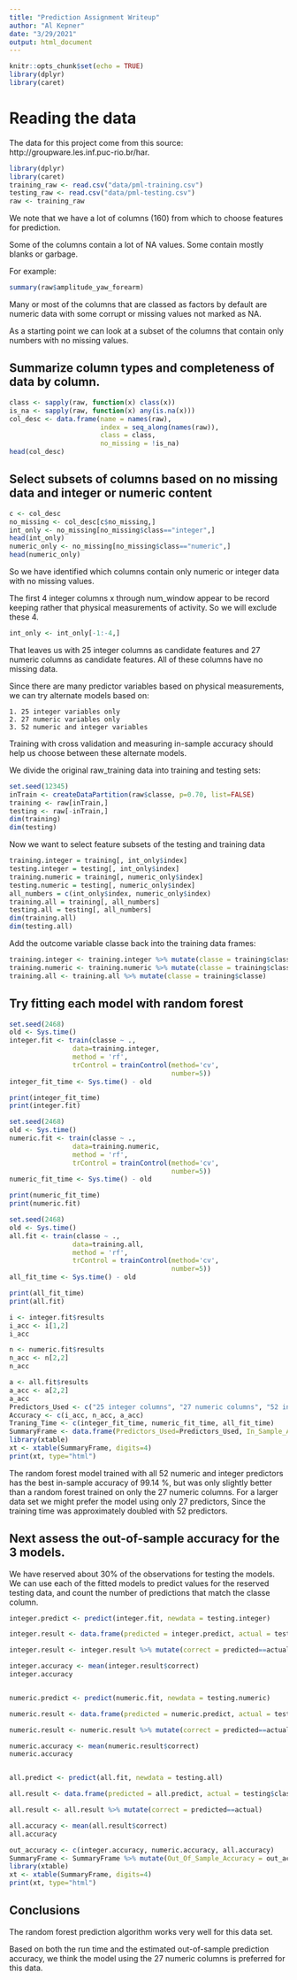 ```yaml
---
title: "Prediction Assignment Writeup"
author: "Al Kepner"
date: "3/29/2021"
output: html_document
---
```


```r
knitr::opts_chunk$set(echo = TRUE)
library(dplyr)
library(caret)
```

# Reading the data

The data for this project come from this source: http://groupware.les.inf.puc-rio.br/har. 

```r
library(dplyr)
library(caret)
training_raw <- read.csv("data/pml-training.csv")
testing_raw <- read.csv("data/pml-testing.csv")
raw <- training_raw

```


We note that we have a lot of columns (160) from which to choose features for prediction.

Some of the columns contain a lot of NA values. Some contain mostly blanks or garbage.

For example:
```r
summary(raw$amplitude_yaw_forearm)
```

Many or most of the columns that are classed as factors by default are numeric data with some corrupt or missing values not marked as NA.
  
As a starting point we can look at a subset of the columns that contain only numbers with no missing values.


## Summarize column types and completeness of data by column.
```r
class <- sapply(raw, function(x) class(x))
is_na <- sapply(raw, function(x) any(is.na(x)))
col_desc <- data.frame(name = names(raw), 
                       index = seq_along(names(raw)), 
                       class = class, 
                       no_missing = !is_na)
head(col_desc)
```

## Select subsets of columns based on no missing data and integer or numeric content
```r
c <- col_desc
no_missing <- col_desc[c$no_missing,]
int_only <- no_missing[no_missing$class=="integer",]
head(int_only)
numeric_only <- no_missing[no_missing$class=="numeric",]
head(numeric_only)
```

So we have identified which columns contain only numeric or integer data with
no missing values.

The first 4 integer columns x through num_window appear to
be record keeping rather that physical measurements of activity.
So we will exclude these 4.
```r
int_only <- int_only[-1:-4,]
```

That leaves us with 25 integer columns as candidate features
and 27 numeric columns as candidate features. All of these columns have
no missing data.

Since there are many predictor variables based on physical measurements, we can
try alternate models based on:

    1. 25 integer variables only
    2. 27 numeric variables only
    3. 52 numeric and integer variables

Training with cross validation and measuring in-sample accuracy should help us choose between
these alternate models.

We divide the original raw_training data into training and testing sets:
```r
set.seed(12345)
inTrain <- createDataPartition(raw$classe, p=0.70, list=FALSE)
training <- raw[inTrain,]
testing <- raw[-inTrain,]
dim(training)
dim(testing)
```


Now we want to select feature subsets of the testing and training data

```r
training.integer = training[, int_only$index]
testing.integer = testing[, int_only$index]
training.numeric = training[, numeric_only$index]
testing.numeric = testing[, numeric_only$index]
all_numbers = c(int_only$index, numeric_only$index)
training.all = training[, all_numbers]
testing.all = testing[, all_numbers]
dim(training.all)
dim(testing.all)
```


Add the outcome variable classe back into the training data frames:
```r
training.integer <- training.integer %>% mutate(classe = training$classe)
training.numeric <- training.numeric %>% mutate(classe = training$classe)
training.all <- training.all %>% mutate(classe = training$classe)
```


## Try fitting each model with random forest
```r
set.seed(2468)
old <- Sys.time()
integer.fit <- train(classe ~ ., 
                data=training.integer,
                method = 'rf',
                trControl = trainControl(method='cv',
                                         number=5))
integer_fit_time <- Sys.time() - old
```

```r
print(integer_fit_time)
print(integer.fit)
```

```r
set.seed(2468)
old <- Sys.time()
numeric.fit <- train(classe ~ ., 
                data=training.numeric,
                method = 'rf',
                trControl = trainControl(method='cv',
                                         number=5))
numeric_fit_time <- Sys.time() - old
```

```r
print(numeric_fit_time)
print(numeric.fit)
```


```r
set.seed(2468)
old <- Sys.time()
all.fit <- train(classe ~ ., 
                data=training.all,
                method = 'rf',
                trControl = trainControl(method='cv',
                                         number=5))
all_fit_time <- Sys.time() - old
```

```r
print(all_fit_time)
print(all.fit)
```

```r

i <- integer.fit$results
i_acc <- i[1,2]
i_acc

n <- numeric.fit$results
n_acc <- n[2,2]
n_acc

a <- all.fit$results
a_acc <- a[2,2]
a_acc
Predictors_Used <- c("25 integer columns", "27 numeric columns", "52 integer + numeric columns")
Accuracy <- c(i_acc, n_acc, a_acc)
Traning_Time <- c(integer_fit_time, numeric_fit_time, all_fit_time)
SummaryFrame <- data.frame(Predictors_Used=Predictors_Used, In_Sample_Accuracy=Accuracy, Traning_Time)
library(xtable)
xt <- xtable(SummaryFrame, digits=4)
print(xt, type="html")
```

The random forest model trained with all 52 numeric and integer predictors has the best in-sample accuracy of 99.14 %, but was only slightly better than a random forest trained on only the 27 numeric columns. For a larger data set we might prefer the model using only 27 predictors, Since the training time was approximately doubled with 52 predictors.

## Next assess the out-of-sample accuracy for the 3 models.

We have reserved about 30% of the observations for testing the models.
We can use each of the fitted models to predict values for the reserved testing data,
and count the number of predictions that match the classe column.

```r

integer.predict <- predict(integer.fit, newdata = testing.integer)

integer.result <- data.frame(predicted = integer.predict, actual = testing$classe)

integer.result <- integer.result %>% mutate(correct = predicted==actual)

integer.accuracy <- mean(integer.result$correct)
integer.accuracy


numeric.predict <- predict(numeric.fit, newdata = testing.numeric)

numeric.result <- data.frame(predicted = numeric.predict, actual = testing$classe)

numeric.result <- numeric.result %>% mutate(correct = predicted==actual)

numeric.accuracy <- mean(numeric.result$correct)
numeric.accuracy


all.predict <- predict(all.fit, newdata = testing.all)

all.result <- data.frame(predicted = all.predict, actual = testing$classe)

all.result <- all.result %>% mutate(correct = predicted==actual)

all.accuracy <- mean(all.result$correct)
all.accuracy
```

```r

out_accuracy <- c(integer.accuracy, numeric.accuracy, all.accuracy)
SummaryFrame <- SummaryFrame %>% mutate(Out_Of_Sample_Accuracy = out_accuracy)
library(xtable)
xt <- xtable(SummaryFrame, digits=4)
print(xt, type="html")
```

## Conclusions
The random forest prediction algorithm works very well for this data set.

Based on both the run time and the estimated out-of-sample prediction accuracy, we think the model using the 27 numeric columns is preferred for this data.

